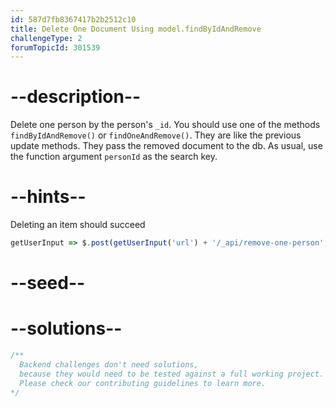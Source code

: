 ```yaml
---
id: 587d7fb8367417b2b2512c10
title: Delete One Document Using model.findByIdAndRemove
challengeType: 2
forumTopicId: 301539
---
```


# --description--

Delete one person by the person's `_id`. You should use one of the methods `findByIdAndRemove()` or `findOneAndRemove()`. They are like the previous update methods. They pass the removed document to the db. As usual, use the function argument `personId` as the search key.

# --hints--

Deleting an item should succeed

```js
getUserInput => $.post(getUserInput('url') + '/_api/remove-one-person', {name:'Jason Bourne', age: 36, favoriteFoods:['apples']}).then(data => { assert.equal(data.name, 'Jason Bourne', 'item.name is not what expected'); assert.equal(data.age, 36, 'item.age is not what expected'); assert.deepEqual(data.favoriteFoods, ['apples'], 'item.favoriteFoods is not what expected'); assert.equal(data.__v, 0); assert.equal(data.count, 0, 'the db items count is not what expected'); }, xhr => { throw new Error(xhr.responseText); })
```

# --seed--

# --solutions--

```js
/**
  Backend challenges don't need solutions, 
  because they would need to be tested against a full working project. 
  Please check our contributing guidelines to learn more.
*/
```
